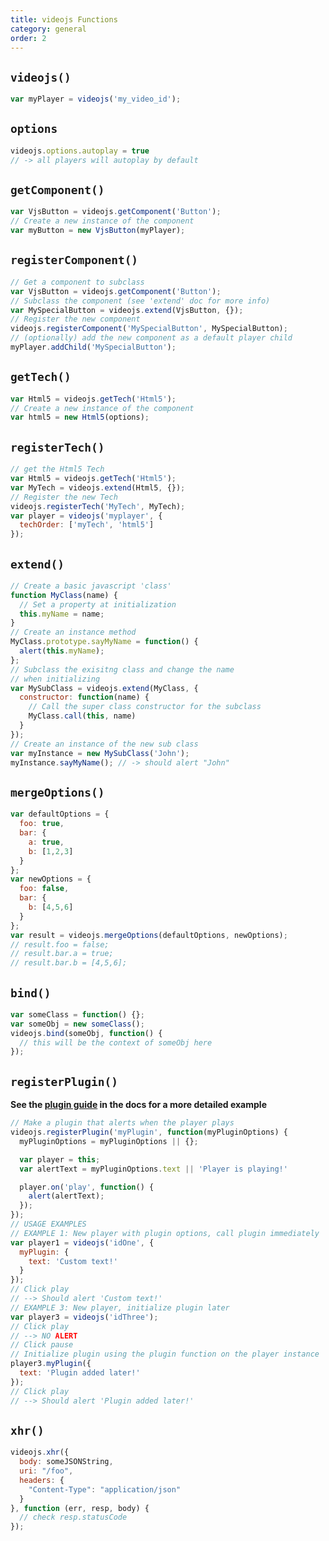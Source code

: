 ```yaml
---
title: videojs Functions
category: general
order: 2
---
```


## `videojs()`

```js
var myPlayer = videojs('my_video_id');
```

## `options`

```js
videojs.options.autoplay = true
// -> all players will autoplay by default
```

## `getComponent()`

```js
var VjsButton = videojs.getComponent('Button');
// Create a new instance of the component
var myButton = new VjsButton(myPlayer);
```

## `registerComponent()`

```js
// Get a component to subclass
var VjsButton = videojs.getComponent('Button');
// Subclass the component (see 'extend' doc for more info)
var MySpecialButton = videojs.extend(VjsButton, {});
// Register the new component
videojs.registerComponent('MySpecialButton', MySpecialButton);
// (optionally) add the new component as a default player child
myPlayer.addChild('MySpecialButton');
```

## `getTech()`

```js
var Html5 = videojs.getTech('Html5');
// Create a new instance of the component
var html5 = new Html5(options);
```

## `registerTech()`

```js
// get the Html5 Tech
var Html5 = videojs.getTech('Html5');
var MyTech = videojs.extend(Html5, {});
// Register the new Tech
videojs.registerTech('MyTech', MyTech);
var player = videojs('myplayer', {
  techOrder: ['myTech', 'html5']
});
```

## `extend()`

```js
// Create a basic javascript 'class'
function MyClass(name) {
  // Set a property at initialization
  this.myName = name;
}
// Create an instance method
MyClass.prototype.sayMyName = function() {
  alert(this.myName);
};
// Subclass the exisitng class and change the name
// when initializing
var MySubClass = videojs.extend(MyClass, {
  constructor: function(name) {
    // Call the super class constructor for the subclass
    MyClass.call(this, name)
  }
});
// Create an instance of the new sub class
var myInstance = new MySubClass('John');
myInstance.sayMyName(); // -> should alert "John"
```

## `mergeOptions()`

```js
var defaultOptions = {
  foo: true,
  bar: {
    a: true,
    b: [1,2,3]
  }
};
var newOptions = {
  foo: false,
  bar: {
    b: [4,5,6]
  }
};
var result = videojs.mergeOptions(defaultOptions, newOptions);
// result.foo = false;
// result.bar.a = true;
// result.bar.b = [4,5,6];
```

## `bind()`

```js
var someClass = function() {};
var someObj = new someClass();
videojs.bind(someObj, function() {
  // this will be the context of someObj here
});
```

## `registerPlugin()`

**See the [plugin guide](/guides/plugins) in the docs for a more detailed example**

```js
// Make a plugin that alerts when the player plays
videojs.registerPlugin('myPlugin', function(myPluginOptions) {
  myPluginOptions = myPluginOptions || {};

  var player = this;
  var alertText = myPluginOptions.text || 'Player is playing!'

  player.on('play', function() {
    alert(alertText);
  });
});
// USAGE EXAMPLES
// EXAMPLE 1: New player with plugin options, call plugin immediately
var player1 = videojs('idOne', {
  myPlugin: {
    text: 'Custom text!'
  }
});
// Click play
// --> Should alert 'Custom text!'
// EXAMPLE 3: New player, initialize plugin later
var player3 = videojs('idThree');
// Click play
// --> NO ALERT
// Click pause
// Initialize plugin using the plugin function on the player instance
player3.myPlugin({
  text: 'Plugin added later!'
});
// Click play
// --> Should alert 'Plugin added later!'
```

## `xhr()`

```js
videojs.xhr({
  body: someJSONString,
  uri: "/foo",
  headers: {
    "Content-Type": "application/json"
  }
}, function (err, resp, body) {
  // check resp.statusCode
});
```
